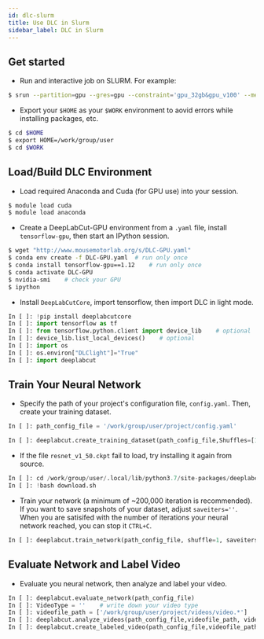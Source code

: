 ```yaml
---
id: dlc-slurm
title: Use DLC in Slurm
sidebar_label: DLC in Slurm
---
```


## Get started

- Run and interactive job on SLURM.  For example:

```bash
$ srun --partition=gpu --gres=gpu --constraint='gpu_32gb&gpu_v100' --mem=32gb --ntasks-per-node=21 --nodes=1 --time=8:00:00 --pty $SHELL
```

- Export your `$HOME` as your `$WORK` environment to aovid errors while installing packages, etc.

```bash
$ cd $HOME
$ export HOME=/work/group/user
$ cd $WORK
```

## Load/Build DLC Environment

- Load required Anaconda and Cuda (for GPU use) into your session.

```bash
$ module load cuda
$ module load anaconda
```

- Create a DeepLabCut-GPU environment from a `.yaml` file, install `tensorflow-gpu`, then start an IPython session.

```bash
$ wget "http://www.mousemotorlab.org/s/DLC-GPU.yaml"
$ conda env create -f DLC-GPU.yaml	# run only once
$ conda install tensorflow-gpu==1.12	# run only once
$ conda activate DLC-GPU
$ nvidia-smi	# check your GPU
$ ipython
```

- Install `DeepLabCutCore`, import tensorflow, then import DLC in light mode.

```python
In [ ]: !pip install deeplabcutcore
In [ ]: import tensorflow as tf
In [ ]: from tensorflow.python.client import device_lib    # optional
In [ ]: device_lib.list_local_devices()    # optional
In [ ]: import os
In [ ]: os.environ["DLClight"]="True"
In [ ]: import deeplabcut
```

## Train Your Neural Network

- Specify the path of your project's configuration file, `config.yaml`.  Then, create your training dataset.

```python
In [ ]: path_config_file = '/work/group/user/project/config.yaml'

In [ ]: deeplabcut.create_training_dataset(path_config_file,Shuffles=[1])
```

- If the file `resnet_v1_50.ckpt` fail to load, try installing it again from source.

```python
In [ ]: cd /work/group/user/.local/lib/python3.7/site-packages/deeplabcut/pose_estimation_tensorflow/models/pretrained/
In [ ]: !bash download.sh
```

- Train your network (a minimum of ~200,000 iteration is recommended).  If you want to save snapshots of your dataset, adjust `saveiters=''`.  When you are satisifed with the number of iterations your neural network reached, you can stop it `CTRL+C`.

```python
In [ ]: deeplabcut.train_network(path_config_file, shuffle=1, saveiters=1000, displayiters=10)
```

## Evaluate Network and Label Video

- Evaluate you neural network, then analyze and label your video.

```python
In [ ]: deeplabcut.evaluate_network(path_config_file)
In [ ]: VideoType = ''    # write down your video type
In [ ]: videofile_path = ['/work/group/user/project/videos/video.*']
In [ ]: deeplabcut.analyze_videos(path_config_file,videofile_path, videotype=VideoType)
In [ ]: deeplabcut.create_labeled_video(path_config_file,videofile_path)
```
